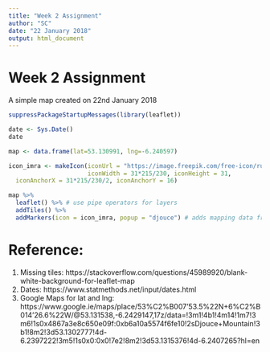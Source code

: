 ```yaml
---
title: "Week 2 Assignment"
author: "SC"
date: "22 January 2018"
output: html_document
---
```


# Week 2 Assignment
A simple map created on 22nd January 2018

```r
suppressPackageStartupMessages(library(leaflet))

date <- Sys.Date()
date

map <- data.frame(lat=53.130991, lng=-6.240597)

icon_imra <- makeIcon(iconUrl = "https://image.freepik.com/free-icon/running-man_318-1564.jpg",
                      iconWidth = 31*215/230, iconHeight = 31,
  iconAnchorX = 31*215/230/2, iconAnchorY = 16)

map %>%
  leaflet() %>% # use pipe operators for layers
  addTiles() %>%
  addMarkers(icon = icon_imra, popup = "djouce") # adds mapping data from Open Street Map

```

# Reference:

1. Missing tiles: https://stackoverflow.com/questions/45989920/blank-white-background-for-leaflet-map
2. Dates: https://www.statmethods.net/input/dates.html
3. Google Maps for lat and lng: https://www.google.ie/maps/place/53%C2%B007'53.5%22N+6%C2%B014'26.6%22W/@53.131538,-6.2429147,17z/data=!3m1!4b1!4m14!1m7!3m6!1s0x4867a3e8c650e09f:0xb6a10a5574f6fe10!2sDjouce+Mountain!3b1!8m2!3d53.1302777!4d-6.2397222!3m5!1s0x0:0x0!7e2!8m2!3d53.1315376!4d-6.2407265?hl=en
